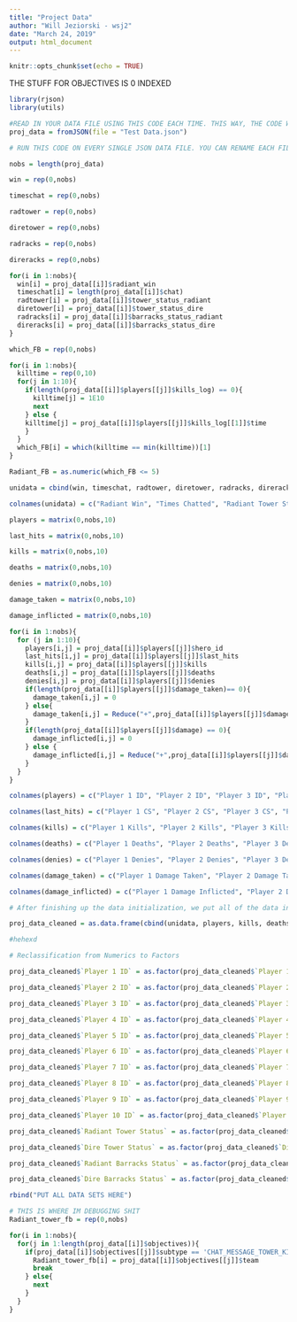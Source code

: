 ```yaml
---
title: "Project Data"
author: "Will Jeziorski - wsj2"
date: "March 24, 2019"
output: html_document
---
```


```r
knitr::opts_chunk$set(echo = TRUE)
```
THE STUFF FOR OBJECTIVES IS 0 INDEXED
```r
library(rjson)
library(utils)
```

```r
#READ IN YOUR DATA FILE USING THIS CODE EACH TIME. THIS WAY, THE CODE WILL RUN CORRECTLY. MAKE SURE YOU CHANGE THE NAME OF THE END DATA SET IN THE BOTTOM OF THE CLEANING CODE CHUNK.
proj_data = fromJSON(file = "Test Data.json")
```

```r

# RUN THIS CODE ON EVERY SINGLE JSON DATA FILE. YOU CAN RENAME EACH FILE AT THE VERY END 

nobs = length(proj_data)

win = rep(0,nobs)

timeschat = rep(0,nobs)

radtower = rep(0,nobs)

diretower = rep(0,nobs)

radracks = rep(0,nobs)

direracks = rep(0,nobs)

for(i in 1:nobs){
  win[i] = proj_data[[i]]$radiant_win
  timeschat[i] = length(proj_data[[i]]$chat)
  radtower[i] = proj_data[[i]]$tower_status_radiant
  diretower[i] = proj_data[[i]]$tower_status_dire
  radracks[i] = proj_data[[i]]$barracks_status_radiant
  direracks[i] = proj_data[[i]]$barracks_status_dire
}

which_FB = rep(0,nobs)

for(i in 1:nobs){
  killtime = rep(0,10)
  for(j in 1:10){
    if(length(proj_data[[i]]$players[[j]]$kills_log) == 0){
      killtime[j] = 1E10
      next
    } else {
    killtime[j] = proj_data[[i]]$players[[j]]$kills_log[[1]]$time
    }
  }
  which_FB[i] = which(killtime == min(killtime))[1]
}

Radiant_FB = as.numeric(which_FB <= 5)

unidata = cbind(win, timeschat, radtower, diretower, radracks, direracks, Radiant_FB)

colnames(unidata) = c("Radiant Win", "Times Chatted", "Radiant Tower Status", "Dire Tower Status", "Radiant Barracks Status", "Dire Barracks Status", "Radiant FB")

players = matrix(0,nobs,10)

last_hits = matrix(0,nobs,10)

kills = matrix(0,nobs,10)

deaths = matrix(0,nobs,10)

denies = matrix(0,nobs,10)

damage_taken = matrix(0,nobs,10)

damage_inflicted = matrix(0,nobs,10)

for(i in 1:nobs){
  for (j in 1:10){
    players[i,j] = proj_data[[i]]$players[[j]]$hero_id
    last_hits[i,j] = proj_data[[i]]$players[[j]]$last_hits
    kills[i,j] = proj_data[[i]]$players[[j]]$kills
    deaths[i,j] = proj_data[[i]]$players[[j]]$deaths
    denies[i,j] = proj_data[[i]]$players[[j]]$denies
    if(length(proj_data[[i]]$players[[j]]$damage_taken)== 0){
      damage_taken[i,j] = 0
    } else{
      damage_taken[i,j] = Reduce("+",proj_data[[i]]$players[[j]]$damage_taken)
    }
    if(length(proj_data[[i]]$players[[j]]$damage) == 0){
      damage_inflicted[i,j] = 0
    } else {
      damage_inflicted[i,j] = Reduce("+",proj_data[[i]]$players[[j]]$damage)
    }
  }
}

colnames(players) = c("Player 1 ID", "Player 2 ID", "Player 3 ID", "Player 4 ID", "Player 5 ID", "Player 6 ID", "Player 7 ID", "Player 8 ID", "Player 9 ID", "Player 10 ID")

colnames(last_hits) = c("Player 1 CS", "Player 2 CS", "Player 3 CS", "Player 4 CS", "Player 5 CS", "Player 6 CS", "Player 7 CS", "Player 8 CS", "Player 9 CS", "Player 10 CS")

colnames(kills) = c("Player 1 Kills", "Player 2 Kills", "Player 3 Kills", "Player 4 Kills", "Player 5 Kills", "Player 6 Kills", "Player 7 Kills", "Player 8 Kills", "Player 9 Kills", "Player 10 Kills")

colnames(deaths) = c("Player 1 Deaths", "Player 2 Deaths", "Player 3 Deaths", "Player 4 Deaths", "Player 5 Deaths", "Player 6 Deaths", "Player 7 Deaths", "Player 8 Deaths", "Player 9 Deaths", "Player 10 Deaths")

colnames(denies) = c("Player 1 Denies", "Player 2 Denies", "Player 3 Denies", "Player 4 Denies", "Player 5 Denies", "Player 6 Denies", "Player 7 Denies", "Player 8 Denies", "Player 9 Denies", "Player 1 Denies")

colnames(damage_taken) = c("Player 1 Damage Taken", "Player 2 Damage Taken", "Player 3 Damage Taken", "Player 4 Damage Taken", "Player 5 Damage Taken", "Player 6 Damage Taken", "Player 7 Damage Taken", "Player 8 Damage Taken", "Player 9 Damage Taken", "Player 10 Damage Taken")

colnames(damage_inflicted) = c("Player 1 Damage Inflicted", "Player 2 Damage Inflicted", "Player 3 Damage Inflicted", "Player 4 Damage Inflicted", "Player 5 Damage Inflicted", "Player 6 Damage Inflicted", "Player 7 Damage Inflicted", "Player 8 Damage Inflicted", "Player 9 Damage Inflicted", "Player 10 Damage Inflicted")

# After finishing up the data initialization, we put all of the data into a data frame.

proj_data_cleaned = as.data.frame(cbind(unidata, players, kills, deaths, last_hits, denies, damage_taken, damage_inflicted))

#hehexd

# Reclassification from Numerics to Factors 

proj_data_cleaned$`Player 1 ID` = as.factor(proj_data_cleaned$`Player 1 ID`)

proj_data_cleaned$`Player 2 ID` = as.factor(proj_data_cleaned$`Player 2 ID`)

proj_data_cleaned$`Player 3 ID` = as.factor(proj_data_cleaned$`Player 3 ID`)

proj_data_cleaned$`Player 4 ID` = as.factor(proj_data_cleaned$`Player 4 ID`)

proj_data_cleaned$`Player 5 ID` = as.factor(proj_data_cleaned$`Player 5 ID`)

proj_data_cleaned$`Player 6 ID` = as.factor(proj_data_cleaned$`Player 6 ID`)

proj_data_cleaned$`Player 7 ID` = as.factor(proj_data_cleaned$`Player 7 ID`)

proj_data_cleaned$`Player 8 ID` = as.factor(proj_data_cleaned$`Player 8 ID`)

proj_data_cleaned$`Player 9 ID` = as.factor(proj_data_cleaned$`Player 9 ID`)

proj_data_cleaned$`Player 10 ID` = as.factor(proj_data_cleaned$`Player 10 ID`)

proj_data_cleaned$`Radiant Tower Status` = as.factor(proj_data_cleaned$`Radiant Tower Status`)

proj_data_cleaned$`Dire Tower Status` = as.factor(proj_data_cleaned$`Dire Tower Status`)

proj_data_cleaned$`Radiant Barracks Status` = as.factor(proj_data_cleaned$`Radiant Barracks Status`)

proj_data_cleaned$`Dire Barracks Status` = as.factor(proj_data_cleaned$`Dire Barracks Status`)


```

```r
rbind("PUT ALL DATA SETS HERE")
```

```r
# THIS IS WHERE IM DEBUGGING SHIT
Radiant_tower_fb = rep(0,nobs)

for(i in 1:nobs){
  for(j in 1:length(proj_data[[i]]$objectives)){
    if(proj_data[[i]]$objectives[[j]]$subtype == 'CHAT_MESSAGE_TOWER_KILL'){
      Radiant_tower_fb[i] = proj_data[[i]]$objectives[[j]]$team
      break
    } else{
      next
    }
  }
}
```
